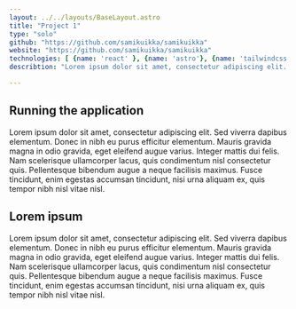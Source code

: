 ---
layout: ../../layouts/BaseLayout.astro
title: "Project 1"
type: "solo"
github: "https://github.com/samikuikka/samikuikka"
website: "https://github.com/samikuikka/samikuikka"
technologies: [ {name: 'react' }, {name: 'astro'}, {name: 'tailwindcss', logo: 'tailwindcss-icon'}, {name: 'nodejs'}, {name: 'postgresql'}]
describtion: "Lorem ipsum dolor sit amet, consectetur adipiscing elit. Sed viverra dapibus elementum. Donec in nibh eu purus efficitur elementum. Mauris gravida magna in odio gravida, eget eleifend augue varius. Integer mattis dui felis. Nam scelerisque ullamcorper lacus, quis condimentum nisl consectetur quis. Pellentesque bibendum augue a neque facilisis maximus. Fusce tincidunt, enim egestas accumsan tincidunt, nisi urna aliquam ex, quis tempor nibh nisl vitae nisl."

---


## Running the application

Lorem ipsum dolor sit amet, consectetur adipiscing elit. Sed viverra dapibus elementum. Donec in nibh eu purus efficitur elementum. Mauris gravida magna in odio gravida, eget eleifend augue varius. Integer mattis dui felis. Nam scelerisque ullamcorper lacus, quis condimentum nisl consectetur quis. Pellentesque bibendum augue a neque facilisis maximus. Fusce tincidunt, enim egestas accumsan tincidunt, nisi urna aliquam ex, quis tempor nibh nisl vitae nisl.

## Lorem ipsum

Lorem ipsum dolor sit amet, consectetur adipiscing elit. Sed viverra dapibus elementum. Donec in nibh eu purus efficitur elementum. Mauris gravida magna in odio gravida, eget eleifend augue varius. Integer mattis dui felis. Nam scelerisque ullamcorper lacus, quis condimentum nisl consectetur quis. Pellentesque bibendum augue a neque facilisis maximus. Fusce tincidunt, enim egestas accumsan tincidunt, nisi urna aliquam ex, quis tempor nibh nisl vitae nisl.